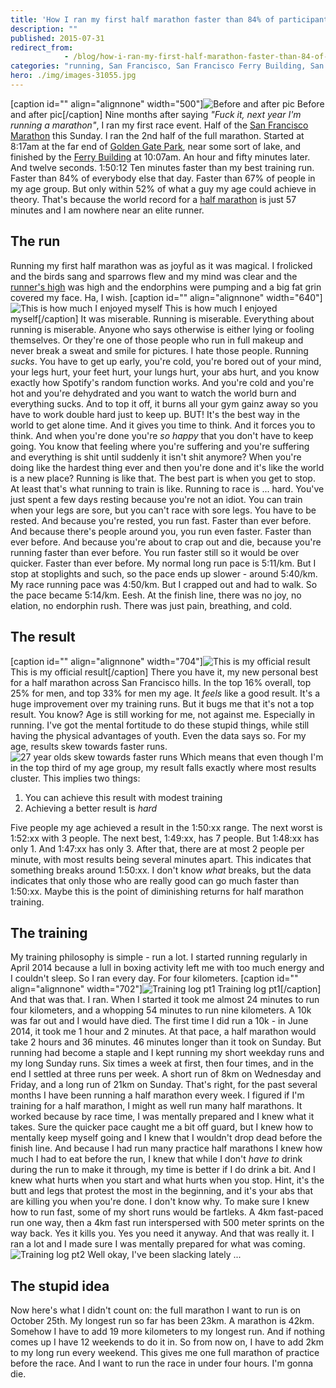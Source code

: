 ```yaml
---
title: 'How I ran my first half marathon faster than 84% of participants'
description: ""
published: 2015-07-31
redirect_from: 
            - /blog/how-i-ran-my-first-half-marathon-faster-than-84-of-participants/swizec/6705
categories: "running, San Francisco, San Francisco Ferry Building, San Francisco Marathon, Travel + Events"
hero: ./img/images-31055.jpg
---
```

\[caption id=&quot;&quot; align=&quot;alignnone&quot; width=&quot;500&quot;]![Before and after pic](./img/images-31055.jpg "Before and after pic") Before and after pic\[/caption] Nine months after saying _&quot;Fuck it, next year I&#x27;m running a marathon&quot;_, I ran my first race event. Half of the [San Francisco Marathon](http://www.thesfmarathon.com/ "San Francisco Marathon") this Sunday. I ran the 2nd half of the full marathon. Started at 8:17am at the far end of [Golden Gate Park](<http://maps.google.com/maps?ll=37.7697222222,-122.476944444&spn=0.01,0.01&q=37.7697222222,-122.476944444 (Golden%20Gate%20Park)&t=h> "Golden Gate Park"), near some sort of lake, and finished by the [Ferry Building](<http://maps.google.com/maps?ll=37.7955555556,-122.392222222&spn=0.01,0.01&q=37.7955555556,-122.392222222 (San%20Francisco%20Ferry%20Building)&t=h> "San Francisco Ferry Building") at 10:07am. An hour and fifty minutes later. And twelve seconds. 1:50:12 Ten minutes faster than my best training run. Faster than 84% of everybody else that day. Faster than 67% of people in my age group. But only within 52% of what a guy my age could achieve in theory. That&#x27;s because the world record for a [half marathon](http://en.wikipedia.org/wiki/Half_marathon "Half marathon") is just 57 minutes and I am nowhere near an elite runner.

## The run

Running my first half marathon was as joyful as it was magical. I frolicked and the birds sang and sparrows flew and my mind was clear and the [runner&#x27;s high](http://en.wikipedia.org/wiki/Endorphins "Endorphins") was high and the endorphins were pumping and a big fat grin covered my face. Ha, I wish. \[caption id=&quot;&quot; align=&quot;alignnone&quot; width=&quot;640&quot;]![This is how much I enjoyed myself](./img/images-31140.jpg "This is how much I enjoyed myself") This is how much I enjoyed myself\[/caption] It was miserable. Running is miserable. Everything about running is miserable. Anyone who says otherwise is either lying or fooling themselves. Or they&#x27;re one of those people who run in full makeup and never break a sweat and smile for pictures. I hate those people. Running _sucks_. You have to get up early, you&#x27;re cold, you&#x27;re bored out of your mind, your legs hurt, your feet hurt, your lungs hurt, your abs hurt, and you know exactly how Spotify&#x27;s random function works. And you&#x27;re cold and you&#x27;re hot and you&#x27;re dehydrated and you want to watch the world burn and everything sucks. And to top it off, it burns all your gym gainz away so you have to work double hard just to keep up. BUT! It&#x27;s the best way in the world to get alone time. And it gives you time to think. And it forces you to think. And when you&#x27;re done you&#x27;re _so happy_ that you don&#x27;t have to keep going. You know that feeling where you&#x27;re suffering and you&#x27;re suffering and everything is shit until suddenly it isn&#x27;t shit anymore? When you&#x27;re doing like the hardest thing ever and then you&#x27;re done and it&#x27;s like the world is a new place? Running is like that. The best part is when you get to stop. At least that&#x27;s what running to train is like. Running to race is ... hard. You&#x27;ve just spent a few days resting because you&#x27;re not an idiot. You can train when your legs are sore, but you can&#x27;t race with sore legs. You have to be rested. And because you&#x27;re rested, you run fast. Faster than ever before. And because there&#x27;s people around you, you run even faster. Faster than ever before. And because you&#x27;re about to crap out and die, because you&#x27;re running faster than ever before. You run faster still so it would be over quicker. Faster than ever before. My normal long run pace is 5:11/km. But I stop at stoplights and such, so the pace ends up slower - around 5:40/km. My race running pace was 4:50/km. But I crapped out and had to walk. So the pace became 5:14/km. Eesh. At the finish line, there was no joy, no elation, no endorphin rush. There was just pain, breathing, and cold.

## The result

\[caption id=&quot;&quot; align=&quot;alignnone&quot; width=&quot;704&quot;]![This is my official result](./img/images-31056.png "This is my official result") This is my official result\[/caption] There you have it, my new personal best for a half marathon across San Francisco hills. In the top 16% overall, top 25% for men, and top 33% for men my age. It _feels_ like a good result. It&#x27;s a huge improvement over my training runs. But it bugs me that it&#x27;s not a top result. You know? Age is still working for me, not against me. Especially in running. I&#x27;ve got the mental fortitude to do these stupid things, while still having the physical advantages of youth. Even the data says so. For my age, results skew towards faster runs. ![27 year olds skew towards faster runs](./img/images-31141.png) Which means that even though I&#x27;m in the top third of my age group, my result falls exactly where most results cluster. This implies two things:

1. You can achieve this result with modest training
2. Achieving a better result is _hard_

Five people my age achieved a result in the 1:50:xx range. The next worst is 1:52:xx with 3 people. The next best, 1:49:xx, has 7 people. But 1:48:xx has only 1. And 1:47:xx has only 3. After that, there are at most 2 people per minute, with most results being several minutes apart. This indicates that something breaks around 1:50:xx. I don&#x27;t know _what_ breaks, but the data indicates that only those who are really good can go much faster than 1:50:xx. Maybe this is the point of diminishing returns for half marathon training.

## The training

My training philosophy is simple - run a lot. I started running regularly in April 2014 because a lull in boxing activity left me with too much energy and I couldn&#x27;t sleep. So I ran every day. For four kilometers. \[caption id=&quot;&quot; align=&quot;alignnone&quot; width=&quot;702&quot;]![Training log pt1](./img/images-31142.png "Training log pt1") Training log pt1\[/caption] And that was that. I ran. When I started it took me almost 24 minutes to run four kilometers, and a whopping 54 minutes to run nine kilometers. A 10k was far out and I would have died. The first time I did run a 10k - in June 2014, it took me 1 hour and 2 minutes. At that pace, a half marathon would take 2 hours and 36 minutes. 46 minutes longer than it took on Sunday. But running had become a staple and I kept running my short weekday runs and my long Sunday runs. Six times a week at first, then four times, and in the end I settled at three runs per week. A short run of 8km on Wednesday and Friday, and a long run of 21km on Sunday. That&#x27;s right, for the past several months I have been running a half marathon every week. I figured if I&#x27;m training for a half marathon, I might as well run many half marathons. It worked because by race time, I was mentally prepared and I knew what it takes. Sure the quicker pace caught me a bit off guard, but I knew how to mentally keep myself going and I knew that I wouldn&#x27;t drop dead before the finish line. And because I had run many practice half marathons I knew how much I had to eat before the run, I knew that while I don&#x27;t _have to_ drink during the run to make it through, my time is better if I do drink a bit. And I knew what hurts when you start and what hurts when you stop. Hint, it&#x27;s the butt and legs that protest the most in the beginning, and it&#x27;s your abs that are killing you when you&#x27;re done. I don&#x27;t know why. To make sure I knew how to run fast, some of my short runs would be fartleks. A 4km fast-paced run one way, then a 4km fast run interspersed with 500 meter sprints on the way back. Yes it kills you. Yes you need it anyway. And that was really it. I ran a lot and I made sure I was mentally prepared for what was coming. ![Training log pt2](./img/blog-wp-content-uploads-2015-07-Screen-Shot-2015-07-31-at-00.37.39-1017x1024.png) Well okay, I&#x27;ve been slacking lately ...

## The stupid idea

Now here&#x27;s what I didn&#x27;t count on: the full marathon I want to run is on October 25th. My longest run so far has been 23km. A marathon is 42km. Somehow I have to add 19 more kilometers to my longest run. And if nothing comes up I have 12 weekends to do it in. So from now on, I have to add 2km to my long run every weekend. This gives me one full marathon of practice before the race. And I want to run the race in under four hours. I&#x27;m gonna die.
